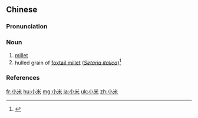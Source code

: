 ==Chinese==
{{zh-forms}}

===Pronunciation===
{{zh-pron
|m=xiǎomǐ
|c=siu2 mai5
|mn=sió-bí
|cat=n
}}

===Noun===
{{zh-noun}}

# [[millet]]
# hulled grain of [[foxtail millet]] (''[[Setaria italica]]'')<ref>{{R:Bray 1981}}</ref>

===References===
<references/>

{{zh-cat|Advanced|Grains}}

[[fr:小米]]
[[hu:小米]]
[[mg:小米]]
[[ja:小米]]
[[uk:小米]]
[[zh:小米]]